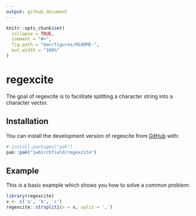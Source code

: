```yaml
---
output: github_document
---
```


```r
knitr::opts_chunk$set(
  collapse = TRUE,
  comment = "#>",
  fig.path = "man/figures/README-",
  out.width = "100%"
)
```

# regexcite

The goal of regexcite is to facilitate splitting a character string into a character vector. 

## Installation

You can install the development version of regexcite from [GitHub](https://github.com/) with:

``` r
# install.packages("pak")
pak::pak("jwbirchfield/regexcite")
```

## Example

This is a basic example which shows you how to solve a common problem:

```r
library(regexcite)
x <- c('a', 'b', 'c')
regexcite::strsplit1(x = x, split = ',')
```

